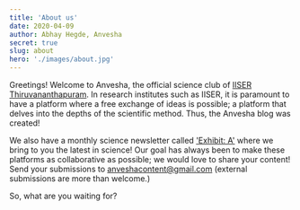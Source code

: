 ```yaml
---
title: 'About us'
date: 2020-04-09
author: Abhay Hegde, Anvesha
secret: true
slug: about
hero: './images/about.jpg'
---
```


Greetings! Welcome to Anvesha, the official science club of [IISER Thiruvananthapuram](http://www.iisertvm.ac.in/). In research institutes such as IISER, it is paramount to have a platform where a free exchange of ideas is possible; a platform that delves into the depths of the scientific method. Thus, the Anvesha blog was created!

We also have a monthly science newsletter called ['Exhibit: A'](/codestats/) where we bring to you the latest in science!
Our goal has always been to make these platforms as collaborative as possible; we would love to share your content! Send your submissions to [anveshacontent@gmail.com](mailto:anveshacontent@gmail.com) (external submissions are more than welcome.)

So, what are you waiting for?
